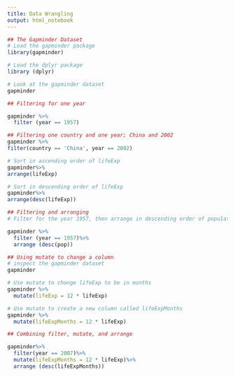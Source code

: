 ---
title: Data Wrangling
output: html_notebook
---
```{r}
## The Gapminder Dataset
# Load the gapminder package
library(gapminder)

# Load the dplyr package
library (dplyr)

# Look at the gapminder dataset
gapminder
```
```{r}
## Filtering for one year

gapminder %>%
  filter (year == 1957)
```
```{r}
## Filtering one country and one year; China and 2002
gapminder %>%
filter(country == 'China', year == 2002)
```


```{r}
# Sort in ascending order of lifeExp
gapminder%>%
arrange(lifeExp)

```


```{r}
# Sort in descending order of lifeExp
gapminder%>%
arrange(desc(lifeExp))
```


```{r}
## Filtering and arranging
# Filter for the year 1957, then arrange in descending order of population

gapminder %>%
  filter (year == 1957)%>%
  arrange (desc(pop))
```


```{r}
## Using mutate to change a column
# inspect the gapminder dataset
gapminder

# Use mutate to change lifeExp to be in months
gapminder %>%
  mutate(lifeExp = 12 * lifeExp)
```


```{r}
# Use mutate to create a new column called lifeExpMonths
gapminder %>%
  mutate(lifeExpMonths = 12 * lifeExp)
```


```{r}
## Combining filter, mutate, and arrange

gapminder%>%
  filter(year == 2007)%>%
  mutate(lifeExpMonths = 12 * lifeExp)%>%
  arrange (desc(lifeExpMonths))
```
